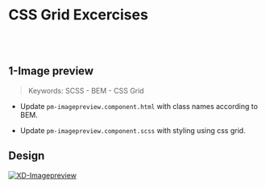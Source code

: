 
<Meta title="Exercises/CSS Grid Exercises" />


# CSS Grid Excercises

<br></br>

## 1-Image preview

> Keywords:  SCSS - BEM - CSS Grid

- Update `pm-imagepreview.component.html` with class names according to BEM.

- Update `pm-imagepreview.component.scss` with styling using css grid.






## Design

[![XD-Imagepreview](https://img.shields.io/badge/-Imagepreview-%235c5c5c?logo=adobexd&labelColor=450034)](https://xd.adobe.com/view/3ff4c180-5eee-4b0f-941c-2de05a13ccd2-6aa7/screen/5980f59f-f84a-4389-9c96-c97e6104cd0b/specs/)